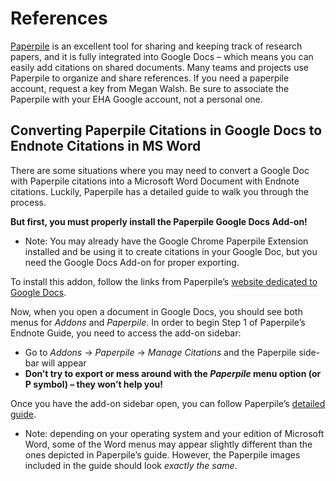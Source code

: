 # References


[Paperpile](https://paperpile.com/) is an excellent tool for sharing and keeping track of research papers, and it is fully integrated into Google Docs -- which means you can easily add citations on shared documents. Many teams and projects use Paperpile to organize and share references.  If you need a paperpile account, request a key from Megan Walsh.  Be sure to associate the Paperpile with your EHA Google account, not a personal one.

## Converting Paperpile Citations in Google Docs to Endnote Citations in MS Word

There are some situations where you may need to convert a Google Doc with Paperpile citations into a Microsoft Word Document with Endnote citations. Luckily, Paperpile has a detailed guide to walk you through the process.

__But first, you must properly install the Paperpile Google Docs Add-on!__

- Note: You may already have the Google Chrome Paperpile Extension installed and be using it to create citations in your Google Doc, but you need the Google Docs Add-on for proper exporting.

To install this addon, follow the links from Paperpile's [website dedicated to Google Docs](https://paperpile.com/blog/free-google-docs-add-on/).

Now, when you open a document in Google Docs, you should see both menus for *Addons* and *Paperpile*. In order to begin Step 1 of Paperpile's Endnote Guide, you need to access the add-on sidebar:  

- Go to *Addons* $\rightarrow$ *Paperpile* $\rightarrow$ *Manage Citations* and the Paperpile side-bar will appear
- __Don't try to export or mess around with the *Paperpile* menu option (or P symbol) -- they won't help you!__

Once you have the add-on sidebar open, you can follow Paperpile's [detailed guide](http://forum.paperpile.com/t/guide-export-a-google-document-to-word-endnote/777).

- Note: depending on your operating system and your edition of Microsoft Word, some of the Word menus may appear slightly different than the ones depicted in Paperpile's guide. However, the Paperpile images included in the guide should look *exactly the same*.
